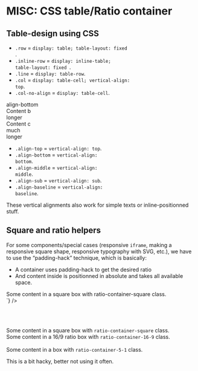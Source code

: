 
<Meta title="CSS / Front-End helpers / MISC - CSS table - Ratio container" />

# MISC: CSS table/Ratio container

## Table-design using CSS


- <code>.row</code> = <code>display: table; table-layout: fixed </code>.
- <code>.inline-row</code> = <code>display: inline-table; table-layout: fixed </code>.
- <code>.line</code> = <code>display: table-row</code>.
- <code>.col</code> = <code>display: table-cell; vertical-align: top</code>.
- <code>.col-no-align</code> = <code>display: table-cell</code>.

<div class="row w100 mt2 mb2">
  <div class="col align-bottom w30 bg-pm-blue-light color-global-light">
    align-bottom
  </div>
  <div class="col w5"></div>
  <div class="col w30 bg-pm-blue-light color-global-light">
    Content b<br />
    longer
  </div>
  <div class="col w5"></div>
  <div class="col w30 bg-pm-blue-light color-global-light">
    Content c<br />
    much<br />
    longer
  </div>
</div>

- <code>.align-top</code> = <code>vertical-align: top</code>.
- <code>.align-bottom</code> = <code>vertical-align: bottom</code>.
- <code>.align-middle</code> = <code>vertical-align: middle</code>.
- <code>.align-sub</code> = <code>vertical-align: sub</code>.
- <code>.align-baseline</code> = <code>vertical-align: baseline</code>.

These vertical alignments also work for simple texts or inline-positionned stuff.

## Square and ratio helpers

For some components/special cases (responsive <code>iframe</code>, making a responsive square shape, responsive typography with SVG, etc.), we have to use the “padding-hack” technique, which is basically:

<div class="flex flex-justify-space-between mb2 on-mobile-flex-column">
  <div class="w49 flex-align-self-center">
    <ul>
		<li>A container uses padding-hack to get the desired ratio</li>
		<li>And content inside is positionned in absolute and takes all available space.</li>
	  </ul>
  </div>
  <div class="w49">
<Source
  language='html'
  dark
  format
  code={`
<div class="ratio-container-square">
  <div class="inner-ratio-container p1">
    Some content in a square box 
    with ratio-container-square class.
  </div>
</div>
`}
/>
  </div>
</div>

<br /><br />

<div class="flex flex-justify-space-between flex-align-items-center mb2">
  <div class="bordered-container w30">
    <div class="ratio-container-square">
      <div class="inner-ratio-container p1">
        Some content in a square box with <code>ratio-container-square</code> class.
      </div>
    </div>
  </div>

  <div class="bordered-container w30">
    <div class="ratio-container-16-9">
      <div class="inner-ratio-container p1">
        Some content in a 16/9 ratio box with <code>ratio-container-16-9</code> class.
      </div>
    </div>
  </div>
</div>

<br />

<div class="bordered-container">
  <div class="ratio-container-5-1">
    <div class="inner-ratio-container p1">
      Some content in a box with <code>ratio-container-5-1</code> class.
    </div>
  </div>
</div>

This is a bit hacky, better not using it often.